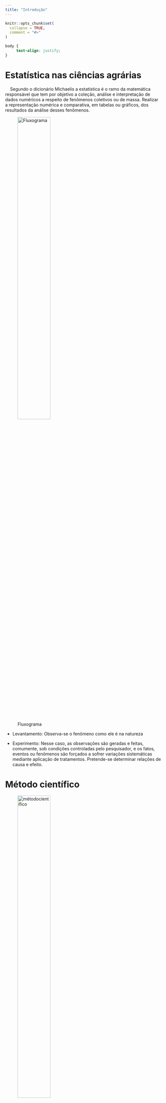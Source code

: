 ```yaml
---
title: "Introdução"
---
```


```r
knitr::opts_chunk$set(
  collapse = TRUE,
  comment = "#>"
)
```

```css
body {
     text-align: justify;
}

```

# Estatística nas ciências agrárias

|     Segundo o dicionário Michaelis a estatística é o ramo da matemática responsável que tem por objetivo a coleção, análise e interpretação de dados numéricos a respeito de fenômenos coletivos ou de massa. Realizar a representação numérica e comparativa, em tabelas ou gráficos, dos resultados da análise desses fenômenos.


![Fluxograma](figs\estatistica3.jpg){width="50%"}

-   Levantamento: Observa-se o fenômeno como ele é na natureza

-   Experimento: Nesse caso, as observações são geradas e feitas,
    comumente, sob condições controladas pelo pesquisador, e os fatos, eventos ou fenômenos são forçados a sofrer variações sistemáticas mediante aplicação de tratamentos. Pretende-se determinar relações de causa e efeito.

# Método científico

![métodocientífico](figs\circ_mc.jpg){width="50%"}

![campos](figs\campos_est.jpg){width="50%"}

![pop](figs\pop_amost.jpg){width="50%"}

![bordadura](figs\bordadura.jpg){width="10cm"}

# Conceitos iniciais

Parâmetro: são quantidades da população, em geral desconhecidas, sobreas quais tem-se interesse.

Estimativa: são valores numéricos associados aos parâmetros, obtidos a partir de uma amostra.

## Estimadores pontuais

$$\mbox{Média: } \hat{\mu} = \bar{X} = \frac{\sum_{i=1}^n X_i}{n}$$

$$\mbox{Variância: } \hat{\sigma}^2 = S^2 = \frac{\sum_{i=1}^n(X_i-\bar{X})^2}{n-1}$$

$$\mbox{Desvio-padrão: } \hat{\sigma} = S = \sqrt{\frac{\sum_{i=1}^n(X_i-\bar{X})^2}{n-1}}$$

$$\displaystyle{\mbox{Coeficiente de variação: } 100 \times \frac{\sqrt{\hat{\sigma}^2}}{\hat{\mu}}\%.}$$

## Mediana, Quartis e Percentis

* Mediana: corresponde ao valor central de um conjunto de valores
ordenados.

* Quartis: valores que dividem uma amostra de dados ordenados em quatro partes iguais.

* Percentis de ordem $100p$: valores que dividem a amostra ordenada em 100 partes aproximadamente iguais.

## Gráfico de Caixas

O gráfico de caixas é uma importante ferramenta para o estudo da
simetria das distribuições e detecção de observações atípicas.

Construção de um gráfico de caixas

-   Calcular o primeiro quartil ($Q_1$), a mediana (Md) e o terceiro quartil ($Q_3$);
-   Calcular a distância interquartílica: AIQ = $Q_3 - Q_1$;
-   Verificar a existência de observações atípicas, ou seja, valores menores do que $Q_1-1,5\mbox{AIQ}$ ou maiores do que     $Q_3+1,5\mbox{AIQ}$, representados individualmente no gráfico de  caixas por $\ast$;
-   Calcular os limites inferior e superior dos dados sem considerar as observações atípicas;
-   Construir o gráfico seguindo o esquema a seguir:

Gráfico 1: Exemplo Boxplot

```r
boxplot(c(11.5,	18.7,	15,
       17.6,	12.4,	21,
       14.4,	15.2,	16.9,	14.5,
       16.2,	14.1,	15.7,	16,
       15.7,	13.1,	15.2,	18,
       15.1,	19.6,
       18.1,	14.7,	16.4,	13.8,
       18.8,	15.5,	17.6,	16.8,
       15.2,	13.7))
```


## Estimadores intervalares

### Intervalo de confiança

|     Seja ($X_1, X_2, \ldots, X_n$) uma amostra aleatória de tamanho $n$ de uma população e $\theta$ o parâmetro de interesse. Sejam $\hat{\theta}_1$ e $\hat{\theta}_2$ estatísticas tais que:

$$P(\hat{\theta}_1 < \theta < \hat{\theta}_2) = 1-\alpha.$$

|      Então o intervalo $(\hat{\theta}_1; \hat{\theta}_2)$ é chamado intervalo de {\bf 100(1-$\alpha$)\% de confiança} para o parâmetro $\theta$.Usualmente, toma-se $1-\alpha$ = 0,95 ou 0,99.

|      Interpretação: De todos os possíveis intervalos que possam ser construídos, espera-se que $100(1-\alpha)\%$ deles contenham o valor verdadeiro do parâmetro $\theta$.

### Intervalo de confiança para a média

$${IC(\mu)_{1-\alpha} = \Bigg(\bar{X}-t_T\sqrt{\frac{\hat{\sigma}^2}{n}}; \bar{X}+t_T\sqrt{\frac{\hat{\sigma}^2}{n}} \Bigg)}$$

para $n \geq 30$

$${IC(\mu)_{1-\alpha} = \Bigg(\bar{X}-z_T\sqrt{\frac{\hat{\sigma}^2}{n}}; \bar{X}+z_T\sqrt{\frac{\hat{\sigma}^2}{n}} \Bigg)}$$

## Classificação de variáveis:

|      Natureza dos dados Observação ou dados estatísticos: valor específico da variável, podendo ser qualitativo ou quantitativo.

* Variável qualitativa: apresenta como realização uma qualidade ou atributo do indivíduo pesquisado.

* Variável qualitativa nominal: não apresenta ordenação nas possíveis realizações.

* Variável qualitativa ordinal: existe uma ordenação natural nas possíveis realizações.

* Variável quantitativa: as possíveis realizações são mensuráveis.

* Variável quantitativa discreta: os possíveis valores formam um conjunto finito ou infinito e enumerável (contagens). Irmãos. 

Variável quantitativa contínua: os possíveis valores formam um intervalo de números reais (mensurações).

# Atividade

1) Os pesos ao nascer de 12 bezerros machos da raça holandelesa são os seguintes, em kg:

| A   | B   | C   | D   | E   | F   | G   | H   | I   | J   | K   | L   |
|-----|-----|-----|-----|-----|-----|-----|-----|-----|-----|-----|-----|
| 47  | 41  | 34  | 45  | 45  | 46  | 25  | 48  | 37  | 47  | 40  | 40  |

a) Apresentar uma análise descritiva do conjunto de dados. Calcule: 

* Média;
* Moda;
* Mediana;
* Variância;
* Desvio-padrão;
* Construa um gráfico boxplot;

Faça o upload da resolução e tire suas [aqui](https://forms.gle/LQ6mNE4DoR1Fk6px6)
